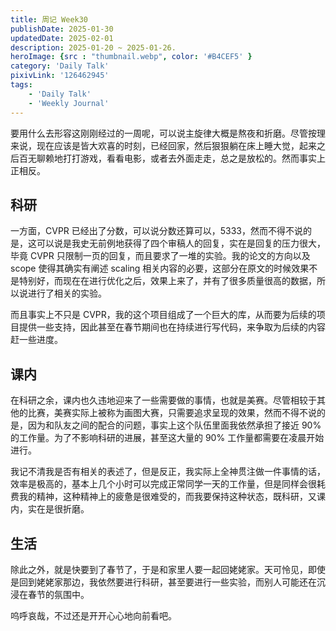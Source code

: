 ```yaml
---
title: 周记 Week30
publishDate: 2025-01-30
updatedDate: 2025-02-01
description: 2025-01-20 ~ 2025-01-26.
heroImage: {src : "thumbnail.webp", color: '#B4CEF5' }
category: 'Daily Talk'
pixivLink: '126462945'
tags:
    - 'Daily Talk'
    - 'Weekly Journal'
---
```


要用什么去形容这刚刚经过的一周呢，可以说主旋律大概是熬夜和折磨。尽管按理来说，现在应该是皆大欢喜的时刻，已经回家，然后狠狠躺在床上睡大觉，起来之后百无聊赖地打打游戏，看看电影，或者去外面走走，总之是放松的。然而事实上正相反。

## 科研

一方面，CVPR 已经出了分数，可以说分数还算可以，5333，然而不得不说的是，这可以说是我史无前例地获得了四个审稿人的回复，实在是回复的压力很大，毕竟 CVPR 只限制一页的回复，而且要求了一堆的实验。我的论文的方向以及 scope 使得其确实有阐述 scaling 相关内容的必要，这部分在原文的时候效果不是特别好，而现在在进行优化之后，效果上来了，并有了很多质量很高的数据，所以说进行了相关的实验。

而且事实上不只是 CVPR，我的这个项目组成了一个巨大的库，从而要为后续的项目提供一些支持，因此甚至在春节期间也在持续进行写代码，来争取为后续的内容赶一些进度。

## 课内

在科研之余，课内也久违地迎来了一些需要做的事情，也就是美赛。尽管相较于其他的比赛，美赛实际上被称为画图大赛，只需要追求呈现的效果，然而不得不说的是，因为和队友之间的配合的问题，事实上这个队伍里面我依然承担了接近 90% 的工作量。为了不影响科研的进展，甚至这大量的 90% 工作量都需要在凌晨开始进行。

我记不清我是否有相关的表述了，但是反正，我实际上全神贯注做一件事情的话，效率是极高的，基本上几个小时可以完成正常同学一天的工作量，但是同样会很耗费我的精神，这种精神上的疲惫是很难受的，而我要保持这种状态，既科研，又课内，实在是很折磨。

## 生活

除此之外，就是快要到了春节了，于是和家里人要一起回姥姥家。天可怜见，即使是回到姥姥家那边，我依然要进行科研，甚至要进行一些实验，而别人可能还在沉浸在春节的氛围中。

呜呼哀哉，不过还是开开心心地向前看吧。
